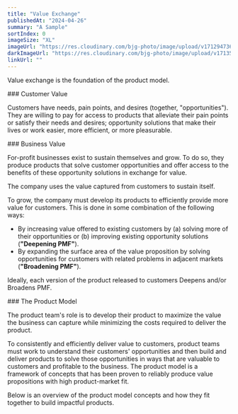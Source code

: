 ```yaml
---
title: "Value Exchange"
publishedAt: "2024-04-26"
summary: "A Sample"
sortIndex: 0
imageSize: "XL"
imageUrl: "https://res.cloudinary.com/bjg-photo/image/upload/v1712947361/value-exch-wide_kyhhmd.png"
darkImageUrl: "https://res.cloudinary.com/bjg-photo/image/upload/v1713553271/Value_Exchange_Dark_cjokh6.png"
linkUrl: ""
---
```


Value exchange is the foundation of the product model.

<ColoredCallout color="bg-orange-400">
### Customer Value

Customers have needs, pain points, and desires (together, "opportunities"). They are willing to pay for access to products that alleviate their pain points or satisfy their needs and desires; opportunity solutions that make their lives or work easier, more efficient, or more pleasurable.

</ColoredCallout>

<ColoredCallout color="bg-cyan-300/90">
### Business Value

For-profit businesses exist to sustain themselves and grow. To do so, they produce products that solve customer opportunities and offer access to the benefits of these opportunity solutions in exchange for value.

The company uses the value captured from customers to sustain itself.

To grow, the company must develop its products to efficiently provide more value for customers. This is done in some combination of the following ways:

- By increasing value offered to existing customers by (a) solving more of their opportunities or (b) improving existing opportunity solutions (**"Deepening PMF"**).
- By expanding the surface area of the value proposition by solving opportunities for customers with related problems in adjacent markets (**"Broadening PMF"**).

Ideally, each version of the product released to customers Deepens and/or Broadens PMF.

</ColoredCallout>

<ColoredCallout color="bg-emerald-400/75">
### The Product Model

The product team&apos;s role is to develop their product to maximize the value the business can capture while minimizing the costs required to deliver the product.

To consistently and efficiently deliver value to customers, product teams must work to understand their customers' opportunities and then build and deliver products to solve those opportunities in ways that are valuable to customers and profitable to the business. The product model is a framework of concepts that has been proven to reliably produce value propositions with high product-market fit.

Below is an overview of the product model concepts and how they fit together to build impactful products.

</ColoredCallout>

<!-- excerpt -->
